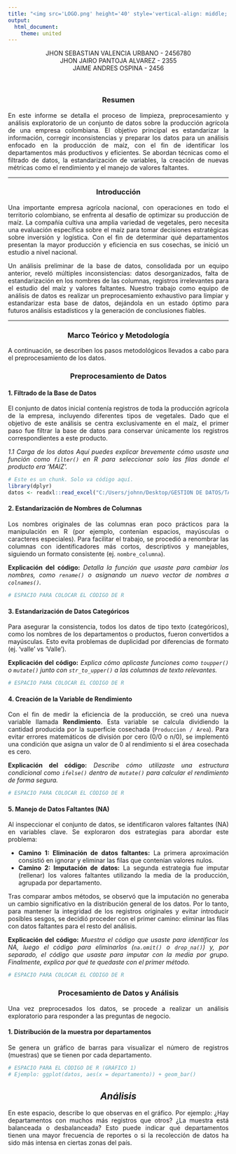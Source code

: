 ```yaml
---
title: "<img src='LOGO.png' height='40' style='vertical-align: middle; margin-right: 15px;'> ANÁLISIS ESTADÍSTICO PRODUCCIÓN MAÍZ"
output: 
  html_document:
    theme: united
---
```

  <style>
    body {
      text-align: justify;
    }
    h1, h2, h3 {
      text-align: center;
      font-weight: bold;
    }
  </style>

<div style="text-align: center;">
  JHON SEBASTIAN VALENCIA URBANO - 2456780 <br>
  JHON JAIRO PANTOJA ALVAREZ - 2355 <br>
  JAIME ANDRES OSPINA - 2456 <br>
</div>

<br>

### **Resumen**

En este informe se detalla el proceso de limpieza, preprocesamiento y análisis exploratorio de un conjunto de datos sobre la producción agrícola de una empresa colombiana. El objetivo principal es estandarizar la información, corregir inconsistencias y preparar los datos para un análisis enfocado en la producción de maíz, con el fin de identificar los departamentos más productivos y eficientes. Se abordan técnicas como el filtrado de datos, la estandarización de variables, la creación de nuevas métricas como el rendimiento y el manejo de valores faltantes.

***

### **Introducción**

Una importante empresa agrícola nacional, con operaciones en todo el territorio colombiano, se enfrenta al desafío de optimizar su producción de maíz. La compañía cultiva una amplia variedad de vegetales, pero necesita una evaluación específica sobre el maíz para tomar decisiones estratégicas sobre inversión y logística. Con el fin de determinar qué departamentos presentan la mayor producción y eficiencia en sus cosechas, se inició un estudio a nivel nacional.

Un análisis preliminar de la base de datos, consolidada por un equipo anterior, reveló múltiples inconsistencias: datos desorganizados, falta de estandarización en los nombres de las columnas, registros irrelevantes para el estudio del maíz y valores faltantes. Nuestro trabajo como equipo de análisis de datos es realizar un preprocesamiento exhaustivo para limpiar y estandarizar esta base de datos, dejándola en un estado óptimo para futuros análisis estadísticos y la generación de conclusiones fiables.

***

### **Marco Teórico y Metodología**

A continuación, se describen los pasos metodológicos llevados a cabo para el preprocesamiento de los datos.

### **Preprocesamiento de Datos**

#### **1. Filtrado de la Base de Datos**

El conjunto de datos inicial contenía registros de toda la producción agrícola de la empresa, incluyendo diferentes tipos de vegetales. Dado que el objetivo de este análisis se centra exclusivamente en el maíz, el primer paso fue filtrar la base de datos para conservar únicamente los registros correspondientes a este producto.

*1.1 Carga de los datos*
*Aquí puedes explicar brevemente cómo usaste una función como `filter()` en R para seleccionar solo las filas donde el producto era 'MAIZ'.*
```r
# Este es un chunk. Solo va código aquí.
library(dplyr)
datos <- readxl::read_excel("C:/Users/johnn/Desktop/GESTION DE DATOS/TALLER PREPROCESAMIENTO/DATOS/eva_df_2025.xlsx")
```


#### **2. Estandarización de Nombres de Columnas**

Los nombres originales de las columnas eran poco prácticos para la manipulación en R (por ejemplo, contenían espacios, mayúsculas o caracteres especiales). Para facilitar el trabajo, se procedió a renombrar las columnas con identificadores más cortos, descriptivos y manejables, siguiendo un formato consistente (ej. `nombre_columna`).

**Explicación del código:**
*Detalla la función que usaste para cambiar los nombres, como `rename()` o asignando un nuevo vector de nombres a `colnames()`.*

```r
# ESPACIO PARA COLOCAR EL CÓDIGO DE R
```

#### **3. Estandarización de Datos Categóricos**

Para asegurar la consistencia, todos los datos de tipo texto (categóricos), como los nombres de los departamentos o productos, fueron convertidos a mayúsculas. Esto evita problemas de duplicidad por diferencias de formato (ej. 'valle' vs 'Valle').

**Explicación del código:**
*Explica cómo aplicaste funciones como `toupper()` o `mutate()` junto con `str_to_upper()` a las columnas de texto relevantes.*

```r
# ESPACIO PARA COLOCAR EL CÓDIGO DE R
```

#### **4. Creación de la Variable de Rendimiento**

Con el fin de medir la eficiencia de la producción, se creó una nueva variable llamada **Rendimiento**. Esta variable se calcula dividiendo la cantidad producida por la superficie cosechada (`Produccion / Area`). Para evitar errores matemáticos de división por cero (0/0 o n/0), se implementó una condición que asigna un valor de 0 al rendimiento si el área cosechada es cero.

**Explicación del código:**
*Describe cómo utilizaste una estructura condicional como `ifelse()` dentro de `mutate()` para calcular el rendimiento de forma segura.*

```r
# ESPACIO PARA COLOCAR EL CÓDIGO DE R
```

#### **5. Manejo de Datos Faltantes (NA)**

Al inspeccionar el conjunto de datos, se identificaron valores faltantes (NA) en variables clave. Se exploraron dos estrategias para abordar este problema:

  * **Camino 1: Eliminación de datos faltantes:** La primera aproximación consistió en ignorar y eliminar las filas que contenían valores nulos.
  * **Camino 2: Imputación de datos:** La segunda estrategia fue imputar (rellenar) los valores faltantes utilizando la media de la producción, agrupada por departamento.

Tras comparar ambos métodos, se observó que la imputación no generaba un cambio significativo en la distribución general de los datos. Por lo tanto, para mantener la integridad de los registros originales y evitar introducir posibles sesgos, se decidió proceder con el primer camino: eliminar las filas con datos faltantes para el resto del análisis.

**Explicación del código:**
*Muestra el código que usaste para identificar los NA, luego el código para eliminarlos (`na.omit()` o `drop_na()`) y, por separado, el código que usaste para imputar con la media por grupo. Finalmente, explica por qué te quedaste con el primer método.*

```r
# ESPACIO PARA COLOCAR EL CÓDIGO DE R
```


### **Procesamiento de Datos y Análisis**
Una vez preprocesados los datos, se procede a realizar un análisis exploratorio para responder a las preguntas de negocio.

#### **1. Distribución de la muestra por departamentos**
Se genera un gráfico de barras para visualizar el número de registros (muestras) que se tienen por cada departamento.

```r

# ESPACIO PARA EL CÓDIGO DE R (GRÁFICO 1)
# Ejemplo: ggplot(datos, aes(x = departamento)) + geom_bar()
```


## *Análisis*
En este espacio, describe lo que observas en el gráfico. Por ejemplo: ¿Hay departamentos con muchos más registros que otros? ¿La muestra está balanceada o desbalanceada? Esto puede indicar qué departamentos tienen una mayor frecuencia de reportes o si la recolección de datos ha sido más intensa en ciertas zonas del país.

